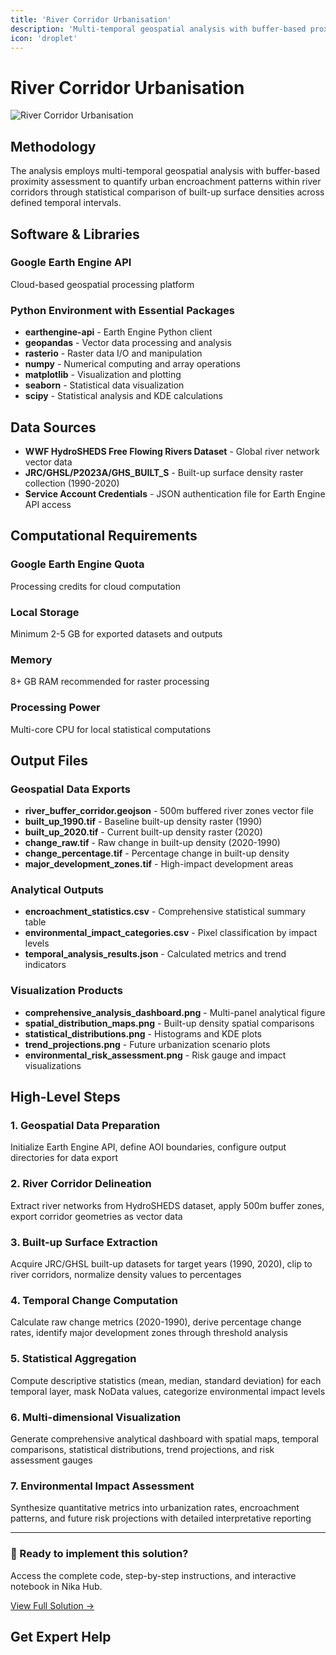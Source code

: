 ```yaml
---
title: 'River Corridor Urbanisation'
description: 'Multi-temporal geospatial analysis with buffer-based proximity assessment to quantify urban encroachment patterns within river corridors'
icon: 'droplet'
---
```



# River Corridor Urbanisation

![River Corridor Urbanisation](/industrial-solutions/river-corridor-urbanisation.jpeg)

## Methodology

The analysis employs multi-temporal geospatial analysis with buffer-based proximity assessment to quantify urban encroachment patterns within river corridors through statistical comparison of built-up surface densities across defined temporal intervals.

## Software & Libraries

### Google Earth Engine API
Cloud-based geospatial processing platform

### Python Environment with Essential Packages
- **earthengine-api** - Earth Engine Python client
- **geopandas** - Vector data processing and analysis
- **rasterio** - Raster data I/O and manipulation
- **numpy** - Numerical computing and array operations
- **matplotlib** - Visualization and plotting
- **seaborn** - Statistical data visualization
- **scipy** - Statistical analysis and KDE calculations

## Data Sources

- **WWF HydroSHEDS Free Flowing Rivers Dataset** - Global river network vector data
- **JRC/GHSL/P2023A/GHS_BUILT_S** - Built-up surface density raster collection (1990-2020)
- **Service Account Credentials** - JSON authentication file for Earth Engine API access

## Computational Requirements

### Google Earth Engine Quota
Processing credits for cloud computation

### Local Storage
Minimum 2-5 GB for exported datasets and outputs

### Memory
8+ GB RAM recommended for raster processing

### Processing Power
Multi-core CPU for local statistical computations

## Output Files

### Geospatial Data Exports
- **river_buffer_corridor.geojson** - 500m buffered river zones vector file
- **built_up_1990.tif** - Baseline built-up density raster (1990)
- **built_up_2020.tif** - Current built-up density raster (2020)
- **change_raw.tif** - Raw change in built-up density (2020-1990)
- **change_percentage.tif** - Percentage change in built-up density
- **major_development_zones.tif** - High-impact development areas

### Analytical Outputs
- **encroachment_statistics.csv** - Comprehensive statistical summary table
- **environmental_impact_categories.csv** - Pixel classification by impact levels
- **temporal_analysis_results.json** - Calculated metrics and trend indicators

### Visualization Products
- **comprehensive_analysis_dashboard.png** - Multi-panel analytical figure
- **spatial_distribution_maps.png** - Built-up density spatial comparisons
- **statistical_distributions.png** - Histograms and KDE plots
- **trend_projections.png** - Future urbanization scenario plots
- **environmental_risk_assessment.png** - Risk gauge and impact visualizations

## High-Level Steps

### 1. Geospatial Data Preparation
Initialize Earth Engine API, define AOI boundaries, configure output directories for data export

### 2. River Corridor Delineation
Extract river networks from HydroSHEDS dataset, apply 500m buffer zones, export corridor geometries as vector data

### 3. Built-up Surface Extraction
Acquire JRC/GHSL built-up datasets for target years (1990, 2020), clip to river corridors, normalize density values to percentages

### 4. Temporal Change Computation
Calculate raw change metrics (2020-1990), derive percentage change rates, identify major development zones through threshold analysis

### 5. Statistical Aggregation
Compute descriptive statistics (mean, median, standard deviation) for each temporal layer, mask NoData values, categorize environmental impact levels

### 6. Multi-dimensional Visualization
Generate comprehensive analytical dashboard with spatial maps, temporal comparisons, statistical distributions, trend projections, and risk assessment gauges

### 7. Environmental Impact Assessment
Synthesize quantitative metrics into urbanization rates, encroachment patterns, and future risk projections with detailed interpretative reporting

---

<div className="solution-cta">
  <div className="solution-cta-content">
    <h3>🚀 Ready to implement this solution?</h3>
    <p>Access the complete code, step-by-step instructions, and interactive notebook in Nika Hub.</p>
    <a href="https://planet.nika.eco/en/hub/solutions/db6a68b4-a53a-4326-8422-d718465a4416" target="_blank" className="solution-button">
      View Full Solution →
    </a>
  </div>
</div>

<style jsx>{`
  .solution-cta {
    background: linear-gradient(135deg, #667eea 0%, #764ba2 100%);
    border-radius: 12px;
    padding: 2rem;
    margin: 2rem 0;
    color: white;
    text-align: center;
    box-shadow: 0 8px 32px rgba(102, 126, 234, 0.3);
  }
  
  .solution-cta-content h3 {
    margin: 0 0 0.5rem 0;
    font-size: 1.5rem;
    font-weight: 600;
  }
  
  .solution-cta-content p {
    margin: 0 0 1.5rem 0;
    opacity: 0.9;
    font-size: 1.1rem;
  }
  
  .solution-button {
    display: inline-block;
    background: rgba(255, 255, 255, 0.2);
    color: white;
    padding: 12px 24px;
    border-radius: 8px;
    text-decoration: none;
    font-weight: 600;
    font-size: 1.1rem;
    border: 2px solid rgba(255, 255, 255, 0.3);
    transition: all 0.3s ease;
    backdrop-filter: blur(10px);
  }
  
  .solution-button:hover {
    background: rgba(255, 255, 255, 0.3);
    border-color: rgba(255, 255, 255, 0.5);
    transform: translateY(-2px);
    box-shadow: 0 4px 16px rgba(0, 0, 0, 0.2);
  }
`}</style>

## Get Expert Help

<ContactCTACard />
